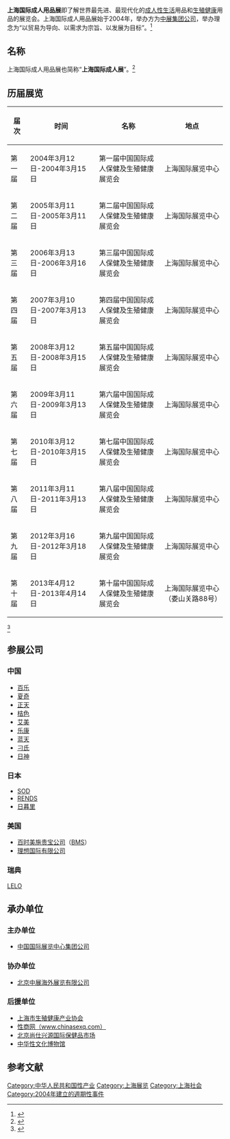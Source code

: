 '''上海国际成人用品展'''即了解世界最先进、最现代化的[[成人|成人]][[性生活|性生活]]用品和[[生殖|生殖]][[健康|健康]]用品的展览会。上海国际成人用品展始于2004年，举办方为[[中展集团公司|中展集团公司]]，举办理念为“以贸易为导向、以需求为宗旨、以发展为目标”。<ref>{{cite web |url=http://news.ifeng.com/photo/hdsociety/detail_2012_03/17/13258912_0.shtml |title=上海国际成人展开幕 |accessdate=2012年 |work= |publisher=凤凰网 |language=zh-cn |archive-date=2012-03-20 |archive-url=https://web.archive.org/web/20120320074351/http://news.ifeng.com/photo/hdsociety/detail_2012_03/17/13258912_0.shtml |dead-url=no }}</ref>

== 名称 ==
上海国际成人用品展也简称“'''上海国际成人展'''”。<ref>{{cite web|url=http://health.people.com.cn/GB/17414466.html|title=上海国际成人用品展开幕 观展老人女性增多|accessdate=2012年|work=|publisher=人民网|language=zh-cn|deadurl=yes|archiveurl=https://web.archive.org/web/20120320083658/http://health.people.com.cn/GB/17414466.html|archivedate=2012-03-20}}</ref>

== 历届展览 ==
{| class="wikitable"
|-
! 届次 !! 时间 !! 名称 !! 地点
|-
| 第一届 || 2004年3月12日-2004年3月15日 || 第一届中国国际成人保健及生殖健康展览会 || 上海国际展览中心
|-
| 第二届 || 2005年3月11日-2005年3月11日 || 第二届中国国际成人保健及生殖健康展览会 || 上海国际展览中心
|-
| 第三届 || 2006年3月13日-2006年3月16日 || 第三届中国国际成人保健及生殖健康展览会 || 上海国际展览中心
|-
| 第四届 || 2007年3月10日-2007年3月13日 || 第四届中国国际成人保健及生殖健康展览会 || 上海国际展览中心
|-
| 第五届 || 2008年3月12日-2008年3月15日 || 第五届中国国际成人保健及生殖健康展览会 || 上海国际展览中心
|-
| 第六届 || 2009年3月11日-2009年3月13日 || 第六届中国国际成人保健及生殖健康展览会 || 上海国际展览中心
|-
| 第七届 || 2010年3月12日-2010年3月15日 || 第七届中国国际成人保健及生殖健康展览会 || 上海国际展览中心
|-
| 第八届 || 2011年3月11日-2011年3月13日 || 第八届中国国际成人保健及生殖健康展览会 || 上海国际展览中心
|-
| 第九届 || 2012年3月16日-2012年3月18日 || 第九届中国国际成人保健及生殖健康展览会 || 上海国际展览中心
|-
| 第十届 || 2013年4月12日-2013年4月14日 || 第十届中国国际成人保健及生殖健康展览会 || 上海国际展览中心（娄山关路88号）
|}<ref>{{cite web |url=http://www.chinasexq.com/zh/2013/4.html |title=2013上海国际成人展时间地点 |accessdate=2013年 |work= |publisher=性商网 |language=zh-cn |archive-url=https://web.archive.org/web/20130407021708/http://www.chinasexq.com/zh/2013/4.html |archive-date=2013-04-07 |dead-url=yes }}</ref>

== 参展公司 ==
=== 中国 ===
*[[百乐|百乐]]
*[[夏奇|夏奇]]
*[[正天|正天]]
*[[桔色|桔色]]
*[[艾美|艾美]]
*[[乐康|乐康]]
*[[蓝天|蓝天]]
*[[刁氏|刁氏]]
*[[日神|日神]]

=== 日本 ===
*[[SOD|SOD]]
*[[RENDS|RENDS]]
*[[日暮里|日暮里]]

=== 美国 ===
*[[百时美施贵宝公司|百时美施贵宝公司]]（[[BMS|BMS]]）
*[[理想国际有限公司|理想国际有限公司]]

=== 瑞典 ===
[[LELO|LELO]]

== 承办单位 ==
=== 主办单位 ===
*[[中国国际展览中心集团公司|中国国际展览中心集团公司]]

=== 协办单位 ===
*[[北京中展海外展览有限公司|北京中展海外展览有限公司]]

=== 后援单位 ===
*[[上海市生殖健康产业协会|上海市生殖健康产业协会]]
*[[性商网（www.chinasexq.com）|性商网（www.chinasexq.com）]]
*[[北京尚仕兴源国际保健品市场|北京尚仕兴源国际保健品市场]]
*[[中华性文化博物馆|中华性文化博物馆]]

==参考文献==
<div class="references-small">
<references></references>
</div>

[[Category:中华人民共和国性产业|Category:中华人民共和国性产业]]
[[Category:上海展览|Category:上海展览]]
[[Category:上海社会|Category:上海社会]]
[[Category:2004年建立的週期性事件|Category:2004年建立的週期性事件]]